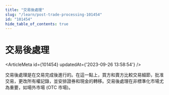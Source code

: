 ```yaml
---
title: "交易後處理"
slug: "/learn/post-trade-processing-101454"
id: "101454"
hide_table_of_contents: true
---
```



# 交易後處理

<ArticleMeta id={101454} updatedAt={'2023-09-26 13:58:54'} />
<div className='border-solid border-b border-t-0 my-4 border-[var(--ifm-color-gray-300)]' />

交易後處理是在交易完成後進行的。在這一點上，買方和賣方比較交易細節，批准交易，更改所有權記錄，並安排證券和現金的轉移。交易後處理在非標準化市場尤為重要，如場外市場 (OTC 市場)。
